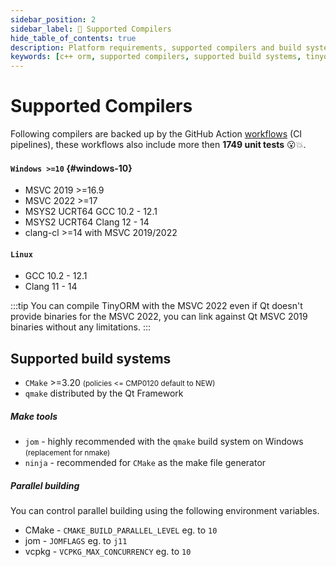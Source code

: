 ```yaml
---
sidebar_position: 2
sidebar_label: 🚀 Supported Compilers
hide_table_of_contents: true
description: Platform requirements, supported compilers and build systems for TinyORM c++ library.
keywords: [c++ orm, supported compilers, supported build systems, tinyorm]
---
```


# Supported Compilers

Following compilers are backed up by the GitHub Action [workflows](https://github.com/silverqx/TinyORM/tree/main/.github/workflows) (CI pipelines), these workflows also include more then __1749 unit tests__ 😮💥.

<div id="supported-compilers">

#### `Windows >=10` {#windows-10}

- MSVC 2019 >=16.9
- MSVC 2022 >=17
- MSYS2 UCRT64 GCC 10.2 - 12.1
- MSYS2 UCRT64 Clang 12 - 14
- clang-cl >=14 with MSVC 2019/2022

#### `Linux`

- GCC 10.2 - 12.1
- Clang 11 - 14

</div>

:::tip
You can compile TinyORM with the MSVC 2022 even if Qt doesn't provide binaries for the MSVC 2022, you can link against Qt MSVC 2019 binaries without any limitations.
:::

## Supported build systems

- `CMake` >=3.20 <small className='darker'>(policies <= CMP0120 default to NEW)</small>
- `qmake` distributed by the Qt Framework

##### Make tools

- `jom` - highly recommended with the `qmake` build system on Windows <small className='darker'>(replacement for nmake)</small>
- `ninja` - recommended for `CMake` as the make file generator

##### Parallel building

You can control parallel building using the following environment variables.

- CMake - `CMAKE_BUILD_PARALLEL_LEVEL` eg. to `10`
- jom - `JOMFLAGS` eg. to `j11`
- vcpkg - `VCPKG_MAX_CONCURRENCY` eg. to `10`
